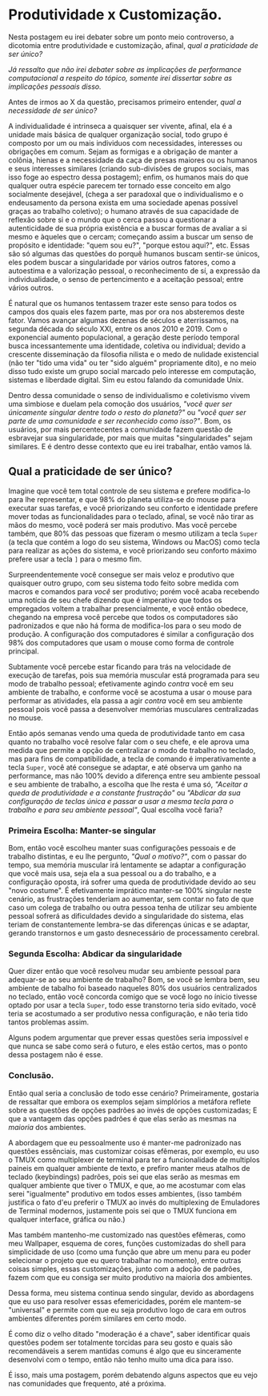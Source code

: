 # Produtividade x Customização.

Nesta postagem eu irei debater sobre um ponto meio controverso, a dicotomia entre produtividade e customização, afinal, *qual a praticidade de ser único?*

*Já ressalto que não irei debater sobre as implicações de performance computacional a respeito do tópico, somente irei dissertar sobre as implicações pessoais disso.*

Antes de irmos ao X da questão, precisamos primeiro entender, *qual a necessidade de ser único?*

A individualidade é intrinseca a quaisquer ser vivente, afinal, ela é a unidade mais básica de qualquer organização social, todo grupo é composto por um ou mais individuos com necessidades, interesses ou obrigações em comum. Sejam as formigas e a obrigação de manter a colônia, hienas e a necessidade da caça de presas maiores ou os humanos e seus interesses similares (criando sub-divisões de grupos sociais, mas isso foge ao espectro dessa postagem); enfim, os humanos mais do que qualquer outra espécie parecem ter tornado esse conceito em algo socialmente desejável, (chega a ser paradoxal que o individualismo e o endeusamento da persona exista em uma sociedade apenas possível graças ao trabalho coletivo); o humano através de sua capacidade de reflexão sobre si e o mundo que o cerca passou a questionar a autenticidade de sua própria existência e a buscar formas de avaliar a si mesmo e àqueles que o cercam; começando assim a buscar um senso de propósito e identidade: "quem sou eu?", "porque estou aqui?", etc. Essas são só algumas das questões do porquê humanos buscam sentir-se únicos, eles podem buscar a singularidade por vários outros fatores, como a autoestima e a valorização pessoal, o reconhecimento de sí, a expressão da individualidade, o senso de pertencimento e a aceitação pessoal; entre vários outros.

É natural que os humanos tentassem trazer este senso para todos os campos dos quais eles fazem parte, mas por ora nos absteremos deste fator. Vamos avançar algumas dezenas de séculos e aterrissamos, na segunda década do século XXI, entre os anos 2010 e 2019. Com o exponencial aumento populacional, a geração deste período temporal busca incessantemente uma identidade, coletiva ou individual; devido a crescente disseminação da filosofia nilista e o medo de nulidade existencial (não ter "tido uma vida" ou ter "sido alguém" propriamente dito), e no meio disso tudo existe um grupo social marcado pelo interesse em computação, sistemas e liberdade digital. Sim eu estou falando da comunidade Unix.

Dentro dessa comunidade o senso de individualismo e coletivismo vivem uma simbiose e duelam pela comoção dos usuários, *"você quer ser únicamente singular dentre todo o resto do planeta?"* ou *"você quer ser parte de uma comunidade e ser reconhecido como isso?"*. Bom, os usuários, por mais percentecentes a comunidade fazem questão de esbravejar sua singularidade, por mais que muitas "singularidades" sejam similares. E é dentro desse contexto que eu irei trabalhar, então vamos lá.

## Qual a praticidade de ser único?

Imagine que você tem total controle de seu sistema e prefere modifica-lo para lhe representar, e que 98% do planeta utiliza-se do mouse para executar suas tarefas, e você priorizando seu conforto e identidade prefere mover todas as funcionalidades para o teclado, afinal, se você não tirar as mãos do mesmo, você poderá ser mais produtivo. Mas você percebe também, que 80% das pessoas que fizeram o mesmo utilizam a tecla `Super` (a tecla que contém a logo do seu sistema, Windows ou MacOS) como tecla para realizar as ações do sistema, e você priorizando seu conforto máximo prefere usar a tecla `]` para o mesmo fim.

Surpreendentemente você consegue ser mais veloz e produtivo que quaisquer outro grupo, com seu sistema todo feito sobre medida com macros e comandos para *você* ser produtivo; porém você acaba recebendo uma notícia de seu chefe dizendo que é imperativo que todos os empregados voltem a trabalhar presencialmente, e você então obedece, chegando na empresa você percebe que todos os computadores são padronizados e que não há forma de modifica-los para o seu modo de produção. A configuração dos computadores é similar a configuração dos 98% dos computadores que usam o mouse como forma de controle principal.

Subtamente você percebe estar ficando para trás na velocidade de execução de tarefas, pois sua memória muscular está programada para seu modo de trabalho pessoal; efetivamente agindo *contra* você em seu ambiente de trabalho, e conforme você se acostuma a usar o mouse para performar as atividades, ela passa a agir *contra* você em seu ambiente pessoal pois você passa a desenvolver memórias musculares centralizadas no mouse.

Então após semanas vendo uma queda de produtividade tanto em casa quanto no trabalho você resolve falar com o seu chefe, e ele aprova uma medida que permite a opção de centralizar o modo de trabalho no teclado, mas para fins de compatibilidade, a tecla de comando é imperativamente a tecla `Super`, você até consegue se adaptar, e até observa um ganho na performance, mas não 100% devido a diferença entre seu ambiente pessoal e seu ambiente de trabalho, a escolha que lhe resta é uma só, *"Aceitar a queda de produtividade e a constante frustração"* ou *"Abdicar da sua configuração de teclas única e passar a usar a mesma tecla para o trabalho e para seu ambiente pessoal"*, Qual escolha você faria?

### Primeira Escolha: Manter-se singular

Bom, então você escolheu manter suas configurações pessoais e de trabalho distintas, e eu lhe pergunto, *"Qual o motivo?"*, com o passar do tempo, sua memória muscular irá lentamente se adaptar a configuração que você mais usa, seja ela a sua pessoal ou a do trabalho, e a configuração oposta, irá sofrer uma queda de produtividade devido ao seu "novo costume". É efetivamente imprático manter-se 100% singular neste cenário, as frustrações tenderiam ao aumentar, sem contar no fato de que caso um colega de trabalho ou outra pessoa tenha de utilizar seu ambiente pessoal sofrerá as dificuldades devido a singularidade do sistema, elas teriam de constantemente lembra-se das diferenças únicas e se adaptar, gerando transtornos e um gasto desnecessário de processamento cerebral.

### Segunda Escolha: Abdicar da singularidade

Quer dizer então que você resolveu mudar seu ambiente pessoal para adequar-se ao seu ambiente de trabalho? Bom, se você se lembra bem, seu ambiente de tabalho foi baseado naqueles 80% dos usuários centralizados no teclado, então você concorda comigo que se você logo no ínicio tivesse optado por usar a tecla `Super`, todo esse transtorno teria sido evitado, você teria se acostumado a ser produtivo nessa configuração, e não teria tido tantos problemas assim.

Alguns podem argumentar que prever essas questões seria impossível e que nunca se sabe como será o futuro, e eles estão certos, mas o ponto dessa postagem não é esse.

### Conclusão.

Então qual seria a conclusão de todo esse cenário? Primeiramente, gostaria de ressaltar que embora os exemplos sejam simplórios a metáfora reflete sobre as questões de opções padrões ao invés de opções customizadas; E que a vantagem das opções padrões é que elas serão as mesmas na *maioria* dos ambientes.

A abordagem que eu pessoalmente uso é manter-me padronizado nas questões essênciais, mas customizar coisas efêmeras, por exemplo, eu uso o TMUX como multiplexer de terminal para ter a funcionalidade de multiplos paineis em qualquer ambiente de texto, e prefiro manter meus atalhos de teclado (keybindings) padrões, pois sei que elas serão as mesmas em qualquer ambiente que tiver o TMUX, e que, ao me acostumar com elas serei "igualmente" produtivo em todos esses ambientes, (isso também justifica o fato d'eu preferir o TMUX ao invés do multiplexing de Emuladores de Terminal modernos, justamente pois sei que o TMUX funciona em qualquer interface, gráfica ou não.)

Mas também mantenho-me customizado nas questões efêmeras, como meu Wallpaper, esquema de cores, funções customizadas do shell para simplicidade de uso (como uma função que abre um menu para eu poder selecionar o projeto que eu quero trabalhar no momento), entre outras coisas simples, essas customizações, junto com a adoção de padrões, fazem com que eu consiga ser muito produtivo na maioria dos ambientes.

Dessa forma, meu sistema continua sendo singular, devido as abordagens que eu uso para resolver essas efemericidades, porém ele mantem-se "universal" e permite com que eu seja produtivo logo de cara em outros ambientes diferentes porém similares em certo modo.

É como diz o velho ditado "moderação é a chave", saber identificar quais questões podem ser totalmente torcidas para seu gosto e quais são recomendáveis a serem mantidas comuns é algo que eu sinceramente desenvolvi com o tempo, então não tenho muito uma dica para isso.

É isso, mais uma postagem, porém debatendo alguns aspectos que eu vejo nas comunidades que frequento, até a próxima.


